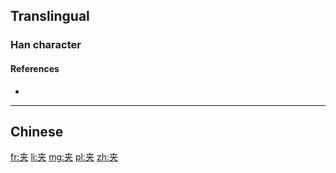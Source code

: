 {{also|夾}}
==Translingual==

===Han character===
{{Han char|rn=37|rad=大|as=03|sn=6|four=|canj=大廿 (KT)}}

====References====
* {{Han ref|kx=0250.071|hdz=10019.060|uh=5939|ud=22841}}

----

==Chinese==
{{zh-see|夾}}

[[fr:夹]]
[[li:夹]]
[[mg:夹]]
[[pl:夹]]
[[zh:夹]]